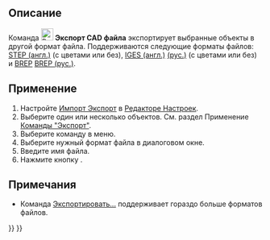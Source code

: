 <languages/>

{{Docnav/ru
|[[Part_Import/ru|Импорт CAD]]
|[[Part_BoxSelection/ru|Выделить область]]
|[[Part_Workbench/ru|Верстак "Part"]]
|IconL=Part_Import.svg
|IconR=Part_BoxSelection.svg
|IconC=Workbench_Part.svg
}}

{{GuiCommand/ru
|Name/ru=Экспорт CAD файла
|Name=Part_Export‎
|MenuLocation=Part → Экспорт CAD файла...
|Workbenches=[[Part_Workbench/ru|Деталь]]
|SeeAlso=[[Part_Import/ru|Импорт CAD ...]], [[Std_Export/ru|Экспортировать...]], [[Import_Export/ru|Импорт и экспорт]]
}}

<span id="Description"></span>
== Описание == 

<div class="mw-translate-fuzzy">
Команда [[Image:Part_Export.svg|24px]] '''Экспорт CAD файла''' экспортирует выбранные объекты в другой формат файла. Поддерживаются следующие форматы файлов: [http://en.wikipedia.org/wiki/Step_file STEP (англ.)] (с цветами или без), [http://en.wikipedia.org/wiki/IGES IGES (англ.)] [https://ru.wikipedia.org/wiki/IGES (рус.)] (с цветами или без) и [http://en.wikipedia.org/wiki/BREP BREP] [https://ru.wikipedia.org/wiki/Граничное_представление BREP (рус.)].
</div>

<span id="Usage"></span>
== Применение ==

# Настройте [[Import_Export_Preferences/ru|Импорт Экспорт]] в [[Preferences Editor/ru|Редакторе Настроек]].
# Выберите один или несколько объектов. См. раздел Применение [[Std_Export/ru#Применение|Команды "Экспорт"]].
# Выберите команду {{MenuCommand|Деталь → [[Image:Part_Export.svg|16px]] Экспортировать CAD файл...}} в меню.
# Выберите нужный формат файла в диалоговом окне.
# Введите имя файла.
# Нажмите кнопку {{Button|Сохранить}}.

<span id="Notes"></span>
== Примечания ==

* Команда [[Std_Export/ru|Экспортировать...]] поддерживает гораздо больше форматов файлов.


{{Docnav/ru
|[[Part_Import/ru|Импорт CAD файла]]
|[[Part_BoxSelection/ru|Выделить область]]
|[[Part_Workbench/ru|Деталь]]
|IconL=Part_Import.svg
|IconR=Part_BoxSelection.svg
|IconC=Workbench_Part.svg
}}

{{Part_Tools_navi{{#translation:}}}}
{{Userdocnavi{{#translation:}}}}
